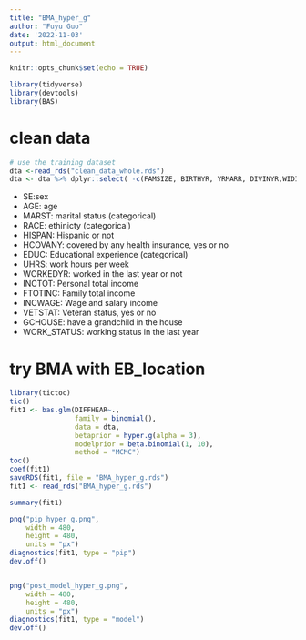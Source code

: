 ```yaml
---
title: "BMA_hyper_g"
author: "Fuyu Guo"
date: '2022-11-03'
output: html_document
---
```

  
  ```r
knitr::opts_chunk$set(echo = TRUE)
```

```r
library(tidyverse)
library(devtools)
library(BAS)
```

# clean data
```r
# use the training dataset
dta <-read_rds("clean_data_whole.rds")
dta <- dta %>% dplyr::select( -c(FAMSIZE, BIRTHYR, YRMARR, DIVINYR,WIDINYR, dataset, DEPARTS, ARRIVES, CLASSWKR, INCBUS00, INCWELFR))
```


- SE:sex
- AGE: age
- MARST: marital status (categorical)
- RACE: ethinicty (categorical)
- HISPAN: Hispanic or not
- HCOVANY: covered by any health insurance, yes or no
- EDUC: Educational experience (categorical)
- UHRS: work hours per week
- WORKEDYR: worked in the last year or not
- INCTOT: Personal total income
- FTOTINC: Family total income
- INCWAGE: Wage and salary income
- VETSTAT: Veteran status, yes or no
- GCHOUSE: have a grandchild in the house
- WORK_STATUS: working status in the last year 

# try BMA with EB_location
```r
library(tictoc)
tic()
fit1 <- bas.glm(DIFFHEAR~.,
                family = binomial(),
                data = dta,
                betaprior = hyper.g(alpha = 3),
                modelprior = beta.binomial(1, 10),
                method = "MCMC")
toc()
coef(fit1)
saveRDS(fit1, file = "BMA_hyper_g.rds")
fit1 <- read_rds("BMA_hyper_g.rds")
```

```r
summary(fit1)
```
```r
png("pip_hyper_g.png",
    width = 480, 
    height = 480,
    units = "px")
diagnostics(fit1, type = "pip")
dev.off()


png("post_model_hyper_g.png",
    width = 480, 
    height = 480,
    units = "px")
diagnostics(fit1, type = "model")
dev.off()
```
